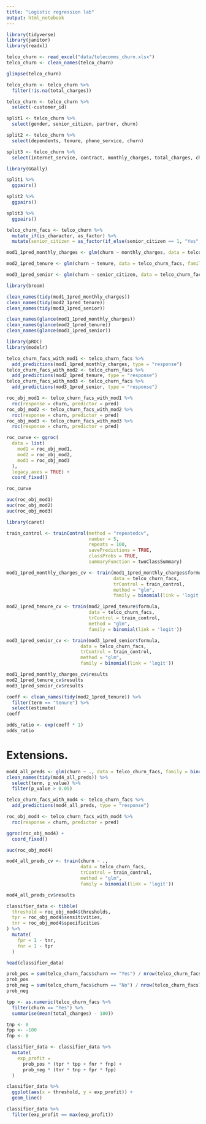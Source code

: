 ```yaml
---
title: "Logistic regression lab"
output: html_notebook
---
```


```r
library(tidyverse)
library(janitor)
library(readxl)
```
```r
telco_churn <- read_excel("data/telecomms_churn.xlsx")
telco_churn <- clean_names(telco_churn)

glimpse(telco_churn)
```
```r
telco_churn <- telco_churn %>%
  filter(!is.na(total_charges))
```

```r
telco_churn <- telco_churn %>%
  select(-customer_id)
```

```r
split1 <- telco_churn %>%
  select(gender, senior_citizen, partner, churn)

split2 <- telco_churn %>%
  select(dependents, tenure, phone_service, churn)

split3 <- telco_churn %>%
  select(internet_service, contract, monthly_charges, total_charges, churn)
```
```r
library(GGally)
```

```r
split1 %>%
  ggpairs()

split2 %>%
  ggpairs()

split3 %>%
  ggpairs()
```

```r
telco_churn_facs <- telco_churn %>%
  mutate_if(is_character, as_factor) %>%
  mutate(senior_citizen = as_factor(if_else(senior_citizen == 1, "Yes", "No")))
```

```r
mod1_1pred_monthly_charges <- glm(churn ~ monthly_charges, data = telco_churn_facs, family = binomial(link = 'logit'))

mod2_1pred_tenure <- glm(churn ~ tenure, data = telco_churn_facs, family = binomial(link = 'logit'))

mod3_1pred_senior <- glm(churn ~ senior_citizen, data = telco_churn_facs, family = binomial(link = 'logit'))

library(broom)

clean_names(tidy(mod1_1pred_monthly_charges))
clean_names(tidy(mod2_1pred_tenure))
clean_names(tidy(mod3_1pred_senior))

clean_names(glance(mod1_1pred_monthly_charges))
clean_names(glance(mod2_1pred_tenure))
clean_names(glance(mod3_1pred_senior))
```

```r
library(pROC)
library(modelr)

telco_churn_facs_with_mod1 <- telco_churn_facs %>%
  add_predictions(mod1_1pred_monthly_charges, type = "response")
telco_churn_facs_with_mod2 <- telco_churn_facs %>%
  add_predictions(mod2_1pred_tenure, type = "response")
telco_churn_facs_with_mod3 <- telco_churn_facs %>%
  add_predictions(mod3_1pred_senior, type = "response")

roc_obj_mod1 <- telco_churn_facs_with_mod1 %>%
  roc(response = churn, predictor = pred)
roc_obj_mod2 <- telco_churn_facs_with_mod2 %>%
  roc(response = churn, predictor = pred)
roc_obj_mod3 <- telco_churn_facs_with_mod3 %>%
  roc(response = churn, predictor = pred)

roc_curve <- ggroc(
  data = list(
    mod1 = roc_obj_mod1, 
    mod2 = roc_obj_mod2,
    mod3 = roc_obj_mod3
  ), 
  legacy.axes = TRUE) +
  coord_fixed()

roc_curve
```

```r
auc(roc_obj_mod1)
auc(roc_obj_mod2)
auc(roc_obj_mod3)
```

```r
library(caret)
```

```r
train_control <- trainControl(method = "repeatedcv", 
                              number = 5,
                              repeats = 100,
                              savePredictions = TRUE, 
                              classProbs = TRUE, 
                              summaryFunction = twoClassSummary)
```

```r
mod1_1pred_monthly_charges_cv <- train(mod1_1pred_monthly_charges$formula,
                                       data = telco_churn_facs,
                                       trControl = train_control,
                                       method = "glm",
                                       family = binomial(link = 'logit'))
```

```r
mod2_1pred_tenure_cv <- train(mod2_1pred_tenure$formula,
                              data = telco_churn_facs,
                              trControl = train_control,
                              method = "glm",
                              family = binomial(link = 'logit'))
```

```r
mod3_1pred_senior_cv <- train(mod3_1pred_senior$formula,
                           data = telco_churn_facs,
                           trControl = train_control,
                           method = "glm",
                           family = binomial(link = 'logit'))
```

```r
mod1_1pred_monthly_charges_cv$results
mod2_1pred_tenure_cv$results
mod3_1pred_senior_cv$results
```

```r
coeff <- clean_names(tidy(mod2_1pred_tenure)) %>%
  filter(term == "tenure") %>%
  select(estimate)
coeff
```

```r
odds_ratio <- exp(coeff * 1)
odds_ratio
```

# Extensions.

```r
mod4_all_preds <- glm(churn ~ ., data = telco_churn_facs, family = binomial(link = 'logit'))
clean_names(tidy(mod4_all_preds)) %>%
  select(term, p_value) %>%
  filter(p_value > 0.05)
```

```r
telco_churn_facs_with_mod4 <- telco_churn_facs %>%
  add_predictions(mod4_all_preds, type = "response")

roc_obj_mod4 <- telco_churn_facs_with_mod4 %>%
  roc(response = churn, predictor = pred)

ggroc(roc_obj_mod4) +
  coord_fixed()

auc(roc_obj_mod4)
```

```r
mod4_all_preds_cv <- train(churn ~ .,
                           data = telco_churn_facs,
                           trControl = train_control,
                           method = "glm",
                           family = binomial(link = 'logit'))
```

```r
mod4_all_preds_cv$results
```

```r
classifier_data <- tibble(
  threshold = roc_obj_mod4$thresholds,
  tpr = roc_obj_mod4$sensitivities,
  tnr = roc_obj_mod4$specificities
) %>%
  mutate(
    fpr = 1 - tnr,
    fnr = 1 - tpr
  )

head(classifier_data)
```

```r
prob_pos = sum(telco_churn_facs$churn == "Yes") / nrow(telco_churn_facs)
prob_pos
prob_neg = sum(telco_churn_facs$churn == "No") / nrow(telco_churn_facs)
prob_neg
```

```r
tpp <- as.numeric(telco_churn_facs %>%
  filter(churn == "Yes") %>%
  summarise(mean(total_charges) - 100))

tnp <- 0
fpp <- -100
fnp <- 0

classifier_data <- classifier_data %>%
  mutate(
    exp_profit = 
      prob_pos * (tpr * tpp + fnr * fnp) + 
      prob_neg * (tnr * tnp + fpr * fpp)
  )

classifier_data %>%
  ggplot(aes(x = threshold, y = exp_profit)) +
  geom_line()

classifier_data %>%
  filter(exp_profit == max(exp_profit))
```

